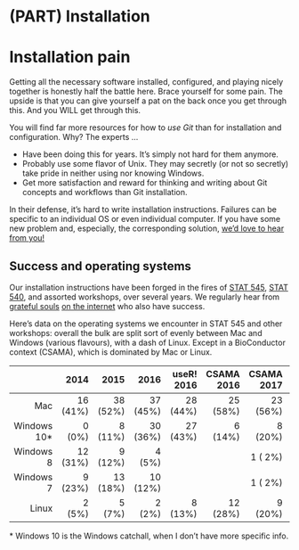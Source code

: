 # (PART) Installation {-} 

# Installation pain {-}

Getting all the necessary software installed, configured, and playing nicely together is honestly half the battle here. Brace yourself for some pain. The upside is that you can give yourself a pat on the back once you get through this. And you WILL get through this.

You will find far more resources for how to *use Git* than for installation and configuration. Why? The experts ...

  * Have been doing this for years. It's simply not hard for them anymore.
  * Probably use some flavor of Unix. They may secretly (or not so secretly) take pride in neither using nor knowing Windows.
  * Get more satisfaction and reward for thinking and writing about Git concepts and workflows than Git installation.

In their defense, it's hard to write installation instructions. Failures can be specific to an individual OS or even individual computer. If you have some new problem and, especially, the corresponding solution, [we'd love to hear from you!](https://github.com/jennybc/happy-git-with-r/issues)

## Success and operating systems {-}

<style type="text/css">
#success-and-operating-systems table {
  width: auto;
}
</style>

Our installation instructions have been forged in the fires of [STAT 545](http://stat545.com), [STAT 540](https://stat540-ubc.github.io), and assorted workshops, over several years. We regularly hear from [grateful souls](https://twitter.com/ibddoctor/status/777610645617475584) [on the internet](https://twitter.com/millsGT49/status/647059167509921793) who also have success.

Here's data on the operating systems we encounter in STAT 545 and other workshops: overall the bulk are split sort of evenly between Mac and Windows (various flavours), with a dash of Linux. Except in a BioConductor context (CSAMA), which is dominated by Mac or Linux.

|             |     2014 |     2015 |     2016 | useR! 2016 | CSAMA 2016 | CSAMA 2017 | r::c 2018 | seattle 2018 |
|------------:|---------:|---------:|---------:|-----------:|-----------:|-----------:|----------:|-------------:|
|        Mac  | 16 (41%) | 38 (52%) | 37 (45%) |   28 (44%) |   25 (58%) |   23 (56%) |  51 (57%) |      16 (49%) |
| Windows 10* |   0 (0%) |  8 (11%) | 30 (36%) |   27 (43%) |    6 (14%) |    8 (20%) |  19 (21%) |      12 (36%) |
|  Windows 8  | 12 (31%) |  9 (12%) |  4  (5%) |            |            |    1 ( 2%) |   2  (2%) |               |
|  Windows 7  |  9 (23%) | 13 (18%) | 10 (12%) |            |            |    1 ( 2%) |  13 (14%) |       4 (12%) |
|      Linux  |   2 (5%) |   5 (7%) |  2  (2%) |    8 (13%) |   12 (28%) |    9 (20%) |   5  (6%) |       1  (3%) |

\* Windows 10 is the Windows catchall, when I don't have more specific info.
